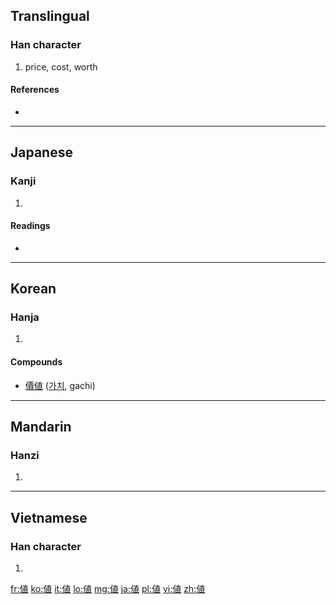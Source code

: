 {{also|值}}
==Translingual==

===Han character===
{{Han char|rn=9|rad=人|as=08|sn=10|four=|canj=人十月女 (OJBV), X人十月女 (XOJBV)}}

# price, cost, worth

====References====
* {{Han ref|kx=0108.150|dkj=00786|dj=0231.050|hdz=10171.081|uh=5024|ud=20516}}

----

==Japanese==

===Kanji===
{{ja-kanji|grade=6|rs=人08}}

# {{defn|Japanese|sort=人08}}

====Readings====
* {{ja-readings|on=[[ち]] (chi), [[ちょく]] (choku)|kun=[[ね]] (ne), [[あたい]] (atai), [[あう]] (au)}}

----

==Korean==

===Hanja===
{{ko-hanja|hangeul=치|rv=chi|mr=ch'i}}

# {{defn|Korean|sort=人08}}

====Compounds====
* [[價値]] ([[가치]], gachi)

----

==Mandarin==

===Hanzi===
{{cmn-hanzi|pin=[[kǒng]] ([[kong3]]), [[zhí]] ([[zhi2]])|wg=k'ung<sup>3</sup>, chih<sup>2</sup>}}

# {{defn|Mandarin|sort=人08}}

----

==Vietnamese==

===Han character===
{{vi-hantu|[[trị]], [[trịa]]|rs=人08}}

# {{defn|Vietnamese|sort=人08}}

[[fr:値]]
[[ko:値]]
[[it:値]]
[[lo:値]]
[[mg:値]]
[[ja:値]]
[[pl:値]]
[[vi:値]]
[[zh:値]]